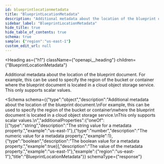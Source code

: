 ```yaml
---
id: blueprintlocationmetadata
title: "BlueprintLocationMetadata"
description: "Additional metadata about the location of the blueprint document."
sidebar_label: "BlueprintLocationMetadata"
hide_title: true
hide_table_of_contents: true
schema: true
sample: {"region":"us-east-1"}
custom_edit_url: null
---
```



<Heading
  as={"h1"}
  className={"openapi__heading"}
  children={"BlueprintLocationMetadata"}
>
</Heading>



Additional metadata about the location of the blueprint document.
For example, this can be used to specify the region of the bucket or container
where the blueprint document is located in a cloud object storage service.
This only supports scalar values.


<Schema
  schema={{"type":"object","description":"Additional metadata about the location of the blueprint document.\nFor example, this can be used to specify the region of the bucket or container\nwhere the blueprint document is located in a cloud object storage service.\nThis only supports scalar values.\n","additionalProperties":{"oneOf":[{"type":"string","description":"The string value for a metadata property.","example":"us-east-1"},{"type":"number","description":"The numeric value for a metadata property.","example":1},{"type":"boolean","description":"The boolean value for a metadata property.","example":true}],"description":"The value of the metadata property.","example":"us-east-1"},"example":{"region":"us-east-1"},"title":"BlueprintLocationMetadata"}}
  schemaType={"response"}
>
  
</Schema>
            